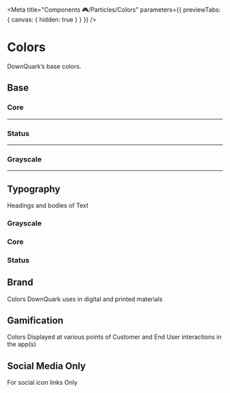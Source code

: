 
<Meta title="Components 🎮/Particles/Colors" parameters={{ previewTabs: { canvas: { hidden: true } } }} />

# Colors

DownQuark&rsquo;s base colors.

## Base

### Core
<Swatches>
	<Swatch name='Page Background' value='var(--dq-color-base-background-content-page)' />
	<Swatch name='Content Section Background' value='var(--dq-color-base-background-content-section)' />
</Swatches>
<Swatches>
	<Swatch name='Primary' value='var(--dq-color-base-primary)' />
	<Swatch name='Primary Dark' value='var(--dq-color-base-primary-dark)' />
	<Swatch name='Primary Light' value='var(--dq-color-base-primary-light)' />
</Swatches>
<Swatches>
	<Swatch name='Secondary' value='var(--dq-color-base-secondary)' />
	<Swatch name='Secondary Dark' value='var(--dq-color-base-secondary-dark)' />
	<Swatch name='Secondary Light' value='var(--dq-color-base-secondary-light)' />
</Swatches>
<Swatches>
	<Swatch name='Tertiary' value='var(--dq-color-base-tertiary)' />
	<Swatch name='Tertiary Dark' value='var(--dq-color-base-tertiary-dark)' />
	<Swatch name='Tertiary Light' value='var(--dq-color-base-tertiary-light)' />
</Swatches>

---
### Status
<Swatches>
	<Swatch name='Success' value='var(--dq-color-base-status-success)' />
	<Swatch name='Success Light' value='var(--dq-color-base-status-success-light)' />
	<Swatch name='Warning' value='var(--dq-color-base-status-warning)' />
	<Swatch name='Warning Light' value='var(--dq-color-base-status-warning-light)' />
	<Swatch name='Danger' value='var(--dq-color-base-status-danger)' />
	<Swatch name='Danger Light' value='var(--dq-color-base-status-danger-light)' />
</Swatches>

---
### Grayscale
<Swatches>
	<Swatch name='Dark Gray' value='var(--dq-color-base-gray-dark)' />
	<Swatch name='Gray' value='var(--dq-color-base-gray)' />
	<Swatch name='Light Gray' value='var(--dq-color-base-gray-light)' />
</Swatches>

---
## Typography
Headings and bodies of Text

### Grayscale
<Swatches>
	<Swatch name='Text Color (default)' value='var(--dq-color-text-default)' />
	<Swatch name='Active Paragraph Color' value='var(--dq-color-text-paragraph-default)' />
	<Swatch name='Disabled Paragraph Color' value='var(--dq-color-text-disabled)' />
	<Swatch name='Heading Color' value='var(--dq-color-text-header)' />
</Swatches>

### Core
<Swatches>
	<Swatch name='Primary' value='var(--dq-color-text-primary)' />
	<Swatch name='Secondary' value='var(--dq-color-text-secondary)' />
	<Swatch name='Tertiary' value='var(--dq-color-text-tertiary)' />
</Swatches>

### Status
<Swatches>
	<Swatch name='Success' value='var(--dq-color-text-success)' />
	<Swatch name='Warning' value='var(--dq-color-text-warning)' />
	<Swatch name='Danger' value='var(--dq-color-text-danger)' />
</Swatches>

## Brand
Colors DownQuark uses in digital and printed materials

<Swatches>
	<Swatch name='Static Site Orange' value='var(--dq-color-brand-static-orange)' />
	<Swatch name='Static Site Purple' value='var(--dq-color-brand-static-purple)' />
</Swatches>

## Gamification
Colors Displayed at various points of Customer and End User interactions in the app(s)

<Swatches>
	<Swatch name='Badge Rreceived' value='var(--dq-color-gamification-badge-received)' />
	<Swatch name='Battle Success' value='var(--dq-color-gamification-battle-success)' />
	<Swatch name='Crushing Defeat' value='var(--dq-color-gamification-crushing-defeat)' />
	<Swatch name='Defeat' value='var(--dq-color-gamification-defeat)' />
	<Swatch name='Idle Mining' value='var(--dq-color-gamification-idle-mining)' />
	<Swatch name='Level Up' value='var(--dq-color-gamification-level-up)' />
	<Swatch name='Random Reward' value='var(--dq-color-gamification-random-reward)' />
	<Swatch name='Token Redemption' value='var(--dq-color-gamification-token-redemption)' />
</Swatches>

## Social Media Only
For social icon links Only

<Swatches>
	<Swatch name='Facebook Logo Color' value='var(--dq-color-vendor-facebook-blue)' />
	<Swatch name='Twitter Logo Color' value='var(--dq-color-vendor-twitter-blue)' />
</Swatches>
